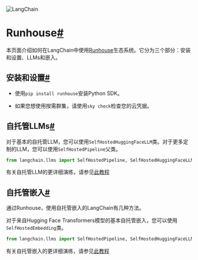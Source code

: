 

<Head>
  <script>
    {
      `(function() {
         var _hmt = _hmt || [];
(function() {
  var hm = document.createElement("script");
  hm.src = "https://hm.baidu.com/hm.js?e60fb290e204e04c5cb6f79b0ac1e697";
  var s = document.getElementsByTagName("script")[0]; 
  s.parentNode.insertBefore(hm, s);
})();
       })();`
    }
  </script>
</Head>

![LangChain](https://pica.zhimg.com/50/v2-56e8bbb52aa271012541c1fe1ceb11a2_r.gif)





Runhouse[#](#runhouse "跳转到这个标题的永久链接")
=====================================

本页面介绍如何在LangChain中使用[Runhouse](https://github.com/run-house/runhouse)生态系统。它分为三个部分：安装和设置、LLMs和嵌入。

安装和设置[#](#installation-and-setup "跳转到这个标题的永久链接")
------------------------------------------------

* 使用`pip install runhouse`安装Python SDK。

* 如果您想使用按需群集，请使用`sky check`检查您的云凭据。

自托管LLMs[#](#self-hosted-llms "跳转到这个标题的永久链接")
--------------------------------------------

对于基本的自托管LLM，您可以使用`SelfHostedHuggingFaceLLM`类。对于更多定制的LLM，您可以使用`SelfHostedPipeline`父类。

```python
from langchain.llms import SelfHostedPipeline, SelfHostedHuggingFaceLLM

```

有关自托管LLM的更详细演练，请参见[此教程](../modules/models/llms/integrations/runhouse)

自托管嵌入[#](#self-hosted-embeddings "Permalink to this headline")
--------------------------------------------------------------

通过Runhouse，使用自托管嵌入的LangChain有几种方法。

对于来自Hugging Face Transformers模型的基本自托管嵌入，您可以使用`SelfHostedEmbedding`类。

```python
from langchain.llms import SelfHostedPipeline, SelfHostedHuggingFaceLLM

```

有关自托管嵌入的更详细演练，请参见[此教程](../modules/models/text_embedding/examples/self-hosted)

